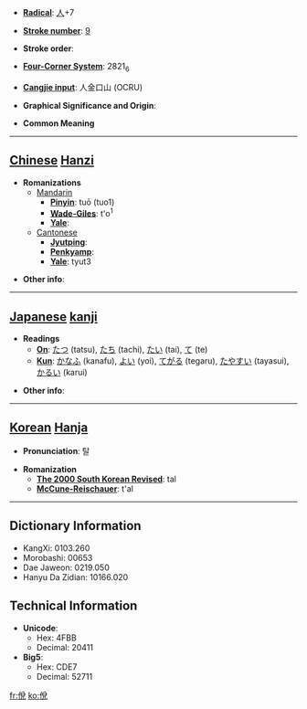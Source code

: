 * '''[[Wiktionary:Chinese radical index| Radical]]''': [[Wiktionary:Chinese radical index 人|人]]+7

* '''[[Wiktionary:Chinese total strokes index|Stroke number]]''': [[Wiktionary:Chinese total strokes index 9|9]]

* '''Stroke order''': 

* '''[[Wiktionary:Chinese four corner index|Four-Corner System]]''': 2821<sub>6</sub>

* '''[[Wiktionary:Chinese Cangjie index|Cangjie input]]''': 人金口山 (OCRU)

* '''Graphical Significance and Origin''': 

* '''Common Meaning'''

----

== [[Chinese]] [[Hanzi]] ==

* '''Romanizations'''
** [[Mandarin]]
*** '''[[Pinyin]]''': tuō (tuo1)
*** '''[[Wade-Giles]]''': t'o<sup>1</sup>
*** '''[[Yale]]''': 
**[[Cantonese]]
***'''[[Jyutping]]''':
***'''[[Penkyamp]]''': 
***'''[[Yale]]''': tyut3

* '''Other info''': 

----

== [[Japanese]] [[kanji]] ==

* '''Readings'''
** '''[[On]]''': [[たつ]] (tatsu), [[たち]] (tachi), [[たい]] (tai), [[て]] (te)
** '''[[Kun]]''': [[かなふ]] (kanafu), [[よい]] (yoi), [[てがる]] (tegaru), [[たやすい]] (tayasui), [[かるい]] (karui)

* '''Other info''':  

----

== [[Korean]] [[Hanja]] ==

* '''Pronunciation''': 탈

* '''Romanization'''
** '''[[The 2000 South Korean Revised Romanization|The 2000 South Korean Revised]]''': tal
** '''[[McCune-Reischauer]]''': t'al

----

== Dictionary Information ==

* KangXi: 0103.260
* Morobashi: 00653
* Dae Jaweon: 0219.050
* Hanyu Da Zidian: 10166.020

== Technical Information ==

* '''Unicode''':
** Hex: 4FBB
** Decimal: 20411
* '''Big5''':
** Hex: CDE7
** Decimal: 52711

[[fr:侻]]
[[ko:侻]]